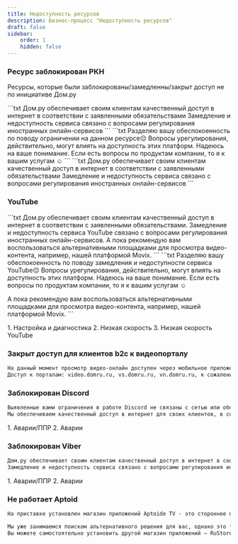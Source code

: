 ```yaml
---
title: Недоступность ресурсов
description: Бизнес-процесс "Недоступность ресурсов"
draft: false
sidebar:
    order: 1
    hidden: false
---
```



### Ресурс заблокирован РКН
Ресурсы, которые были заблокированы/замедленны/закрыт доступ не по инициативе Дом.ру

<Tabs>
    <TabItem label="Нет других вопросов">
        <Tabs>
            <TabItem label="Первое обращение">
            ```txt
            Дом.ру обеспечивает своим клиентам качественный доступ в интернет в соответствии с заявленными обязательствами
            Замедление и недоступность сервиса связано с вопросами регулирования иностранных онлайн-сервисов
            ```
            </TabItem>
            <TabItem label="Повторное обращение">
            ```txt
            Разделяю вашу обеспокоенность по поводу ограничении на данном ресурсе😔
            Вопросы урегулирования, действительно, могут влиять на доступность этих платформ.
            Надеюсь на ваше понимание. Если есть вопросы по продуктам компании, то я к вашим услугам ☺️
            ```
            </TabItem>
        </Tabs>
    </TabItem>
    <TabItem label="Есть другие вопросы">
        ```txt
        Дом.ру обеспечивает своим клиентам качественный доступ в интернет в соответствии с заявленными обязательствами
        Замедление и недоступность сервиса связано с вопросами регулирования иностранных онлайн-сервисов
        ```
    </TabItem>
</Tabs>

### YouTube
<Tabs>
    <TabItem label="Первое обращение">
    ```txt
Дом.ру обеспечивает своим клиентам качественный доступ в интернет в соответствии с заявленными обязательствами.
Замедление и недоступность сервиса YouTube связано с вопросами регулирования иностранных онлайн-сервисов.
А пока рекомендую вам воспользоваться альтернативными площадками для просмотра видео-контента, например, нашей платформой Movix.
    ```
    </TabItem>
    <TabItem label="Повторное обращение">
    ```txt
Разделяю вашу обеспокоенность по поводу замедления и недоступности сервиса YouTube😔
Вопросы урегулирования, действительно, могут влиять на доступность этих платформ.
Надеюсь на ваше понимание. Если есть вопросы по продуктам компании, то я к вашим услугам ☺️

А пока рекомендую вам воспользоваться альтернативными площадками для просмотра видео-контента, например, нашей платформой Movix.
    ```
    </TabItem>
</Tabs>

<Steps>
1. Настройка и диагностика
2. Низкая скорость
3. Низкая скорость YouTube
</Steps>

### Закрыт доступ для клиентов b2c к видеопорталу
```txt
На данный момент просмотр видео-онлайн доступен через мобильное приложение "Умный Дом.ру"
Доступ к порталам: video.domru.ru, vs.domru.ru, vn.domru.ru, к сожалению, закрыт - данные сайты больше не используются для просмотра видео с камер видеонаблюдения.
```

### Заблокирован Discord
```txt
Выявленные вами ограничения в работе Discord не связаны с сетью или оборудованием  оператора связи.
Мы обеспечиваем качественный доступ в интернет для своих клиентов, в соответствии с заявленными обязательствами.
```

<Steps>
1. Аварии/ППР
2. Аварии
</Steps>

### Заблокирован Viber
```txt
Дом.ру обеспечивает своим клиентам качественный доступ в интернет в соответствии с заявленными обязательствами.
Замедление и недоступность сервиса связано с вопросами регулирования иностранных онлайн-сервисов
```

<Steps>
1. Аварии/ППР
2. Аварии
</Steps>

### Не работает Aptoid
```txt
На приставке установлен магазин приложений Aptoide TV - это стороннее приложение, разработчики которого прекратили поддержку его версии для ТВ-приставок и телевизоров

Мы уже занимаемся поиском альтернативного решения для вас, однако это требует немного времени 🙏
Вы можете самостоятельно установить другой магазин приложений – RuStore, скачав его на свое устройство
```